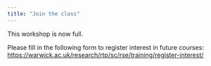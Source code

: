 ```yaml
---
title: "Join the class"
---
```


This workshop is now full.

Please fill in the following form to register interest in future courses: <https://warwick.ac.uk/research/rtp/sc/rse/training/register-interest/>

